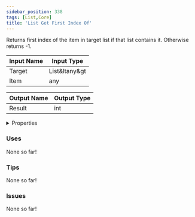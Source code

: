 ```yaml
---
sidebar_position: 338
tags: [List,Core]
title: 'List Get First Index Of'
---
```


Returns first index of the item in target list if that list contains it. Otherwise returns -1.




<EsbSvg />

| Input Name | Input Type |
|-----------|-----------|
| Target | List&ltany&gt |
| Item | any |

| Output Name | Output Type |
|-----------|-----------|
| Result | int |


<details>
  <summary>Properties</summary>
  <div>
    <div>
    <table>
      <thead>
        <tr>
          <th>Is beta required?</th>
          <th>❌</th>
        </tr>
        <tr>
          <th>Is this chip a trolling risk?</th>
          <th>❌</th>
        </tr>
        <tr>
          <th>Is this chip a role assignment risk?</th>
          <th>❌</th>
        </tr>
        <tr>
          <th>Chip UUID</th>
          <th>d8926108-6c7d-4c78-8fbd-baac2b210e03</th>
        </tr>
      </thead>
    </table>
    </div>
  </div>
</details>

### Uses

None so far!

### Tips

None so far!

### Issues

None so far!